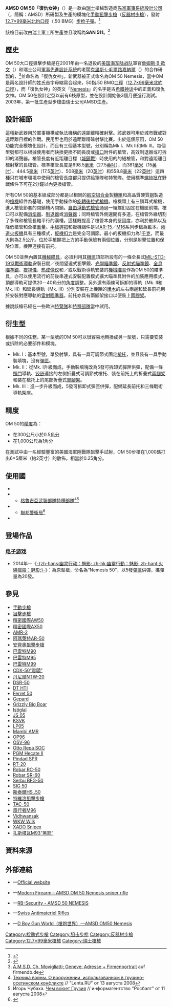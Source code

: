 {{noteTA
|G1=軍事
|G2=長度單位
|G3=Firearms
|1=zh-cn:螺丝刀;zh-tw:螺絲起子;zh-hk:螺絲批;
}}
{{Infobox Weapon
|name= AMSD OM 50「復仇女神」<br />{{Lang|en|AMSD OM 50 Nemesis}}
|image= 
|image_size= 300px
|caption= 
|origin= {{flagcountry|Switzerland}}
|type= <div class="NavFrame collapsed" style="color: black; background-color: #FFFFFF; margin: 0 auto; padding: 0 10px; text-align: left;"><div class="NavHead" style="background-color: #FFFFFF; margin: 0 auto; padding: 0 10px; font-weight:normal;"></div><div class="NavContent" style="background-color: #FFFFFF; margin: 0 auto; padding: 0 10px;">
* [[手動槍機|栓式步槍]]
* [[狙擊步槍|狙擊步槍]]
* [[反器材步槍|反器材步槍]]
</div>
</div>
<!-- Type selection -->
|is_ranged= yes
|is_bladed= 
|is_explosive= 
|is_artillery= 
|is_vehicle= 
|is_missile= 
|is_UK= 
<!-- Service history -->
|service= 
|used_by= 
|wars= 
<!-- Production history -->
|designer= <div class="NavFrame collapsed" style="color: black; background-color: #FFFFFF; margin: 0 auto; padding: 0 10px; text-align: left;"><div class="NavHead" style="background-color: #FFFFFF; margin: 0 auto; padding: 0 10px; font-weight:normal;"></div><div class="NavContent" style="background-color: #FFFFFF; margin: 0 auto; padding: 0 10px;">
* [[詹姆斯·B·歐文|詹姆斯·B·歐文]]
* [[克里斯·L·毛爾路嘉納爾|克里斯·L·毛爾路嘉納爾]]
|design_date= 2001—2003年
|manufacturer= [[先進軍事系統設計公司|先進軍事系統設計公司]]（AMSD）→[[瑞士軍工|瑞士軍工]]
|unit_cost= 
|production_date= 2003年—
|number= 
|variants= <div class="NavFrame collapsed" style="color: black; background-color: #FFFFFF; margin: 0 auto; padding: 0 10px; text-align: left;"><div class="NavHead" style="background-color: #FFFFFF; margin: 0 auto; padding: 0 10px; font-weight:normal;"></div><div class="NavContent" style="background-color: #FFFFFF; margin: 0 auto; padding: 0 10px;">
* Mk. I
* Mk. II
* Mk. III
</div>
</div>
<!-- General specifications -->
|spec_label= 
|weight= <div class="NavFrame collapsed" style="color: black; background-color: #FFFFFF; margin: 0 auto; padding: 0 10px; text-align: left;"><div class="NavHead" style="background-color: #FFFFFF; margin: 0 auto; padding: 0 10px; font-weight:normal;"></div><div class="NavContent" style="background-color: #FFFFFF; margin: 0 auto; padding: 0 10px;">
* 15英吋槍管：10[[千克|公斤]]（22.05[[磅|磅]]）
* 32英吋槍管：15公斤（33.07磅）
</div>
</div>
|length= <div class="NavFrame collapsed" style="color: black; background-color: #FFFFFF; margin: 0 auto; padding: 0 10px; text-align: left;"><div class="NavHead" style="background-color: #FFFFFF; margin: 0 auto; padding: 0 10px; font-weight:normal;"></div><div class="NavContent" style="background-color: #FFFFFF; margin: 0 auto; padding: 0 10px;">
* Mk. I：
** 15英吋槍管：1,029[[毫米|毫米]]（40.51[[英寸|英吋]]）
** 32英吋槍管：1,562毫米（61.5英吋）
* Mk. II：
** 15英吋槍管：
*** 槍托褶疊：774毫米（30.47英吋）
*** 槍托展開：1,029毫米（40.51英吋）
** 32英吋槍管：
*** 槍托褶疊：1,232毫米（48.5英吋）
*** 槍托展開：1,562毫米（61.5英吋）
* Mk. III：
** 15英吋槍管：
*** 槍托褶疊：774毫米（30.47英吋）
*** 槍托展開：1,029毫米（40.51英吋）
** 32英吋槍管：
*** 槍托褶疊：1,232毫米（48.5英吋）
*** 槍托展開：1,562毫米（61.5英吋）
</div>
</div>
|part_length= <div class="NavFrame collapsed" style="color: black; background-color: #FFFFFF; margin: 0 auto; padding: 0 10px; text-align: left;"><div class="NavHead" style="background-color: #FFFFFF; margin: 0 auto; padding: 0 10px; font-weight:normal;"></div><div class="NavContent" style="background-color: #FFFFFF; margin: 0 auto; padding: 0 10px;">
* 381毫米（15英吋）
* 444.5毫米（17.5英吋）
* 508毫米（20英吋）
* 558.8毫米（22英吋）
* 698.5毫米（27.5英吋）
* 812.8毫米（32英吋）
* 838.2毫米（33英吋）
</div>
</div>
|width= 
|height= 
|diameter= 
|crew= 
<!-- Ranged weapon specifications --> 
|cartridge= [[12.7×99mm_NATO|12.7×99毫米北約口徑]]（.50 BMG）
|caliber= 12.7毫米（.50英吋）
|barrels= 1根，標準[[膛線|膛線]]纏距為1：15，膛線8條，[[自由浮動式槍管|自由浮動式]]，{{Link-en|開槽化|Fluting (firearms)}}，[[槍口|槍口]]具有[[消焰器|消焰器]]、單室式[[砲口制動器|制退器]]或[[抑制器|消聲器]]聯接裝置，本身設有快速裝拆式設計
|action= [[手動槍機#旋轉後拉式槍機|旋转后拉式枪机]]
|mode= <div class="NavFrame collapsed" style="color: black; background-color: #FFFFFF; margin: 0 auto; padding: 0 10px; text-align: left;"><div class="NavHead" style="background-color: #FFFFFF; margin: 0 auto; padding: 0 10px; font-weight:normal;"></div><div class="NavContent" style="background-color: #FFFFFF; margin: 0 auto; padding: 0 10px;">
* 單發：{{Link-en|單發|Single-shot}}
* 彈匣供彈：{{Link-en|連發步槍|repeating rifle|連發}}
</div>
</div>
|rate= 
|velocity= 
|range= 1,600[[米_(单位)|公尺]]（1,749.78[[码|码]]，5,249.34[[英尺|英尺]]，0.99[[英里|英里]]）
|max_range= ＞2,000公尺（2,187.23码，6,561.68英尺，1.24英里）
|feed= <div class="NavFrame collapsed" style="color: black; background-color: #FFFFFF; margin: 0 auto; padding: 0 10px; text-align: left;"><div class="NavHead" style="background-color: #FFFFFF; margin: 0 auto; padding: 0 10px; font-weight:normal;"></div><div class="NavContent" style="background-color: #FFFFFF; margin: 0 auto; padding: 0 10px;">
* Mk. I：1發子彈，通過拋殼口{{Link-en|後膛槍炮|Breechloader|裝入}}[[機匣|機匣]]
* Mk. II：5發可拆卸式[[彈匣|彈匣]]
* Mk. III：5發可拆卸式彈匣
</div>
</div>
|sights= [[機匣|機匣]]頂部的[[皮卡汀尼導軌|MIL-STD-1913戰術導軌]]上安裝不同的日間／夜間[[瞄準镜|光學狙擊鏡]]、[[紅點鏡|紅點鏡／反射式瞄準鏡]]、[[全像武器照準器|全息瞄準鏡]]、[[夜視鏡|夜視儀]]、[[热成像仪|热成像仪]]和／或以戰術導軌安裝的[[機械瞄具|機械瞄具]]（可拆卸）
<!-- 火炮規格 -->
|breech= 
|recoil= 
|carriage= 
|elevation= 
|traverse= 
<!-- 刃器規格 --> 
|blade_type= 
|hilt_type= 
|sheath_type= 
|head_type= 
|haft_type= 
<!-- 爆炸物內填炸藥規格 --> 
|filling= 
|filling_weight= 
|detonation= 
|yield= 
<!-- 車輛/飛彈規格 -->
|armour= 
|primary_armament= 
|secondary_arament= 
|engine= 
|engine_power= 
|transmission= 
|payload_capacity= 
|fuel_capacity= 
|pw_ratio= 
|suspension= 
|clearance= 
|vehicle_range= 
|speed= 
|guidance= 
|steering= 
<!-- Missiles only -->
|wingspan= 
|propellant= 
|ceiling= 
|altitude= 
|depth= 
|boost= 
|accuracy= 
|launch_platform= 
|transport= 
}}

'''AMSD OM 50「復仇女神」'''（{{Lang-en|AMSD OM 50 Nemesis}}）是一款由[[瑞士|瑞士]]槍械製造商[[先進軍事系統設計公司|先進軍事系統設計公司]]（{{Lang-en|'''A'''dvanced '''M'''ilitary '''S'''ystem '''D'''esign}}，簡稱：AMSD）所研製及生產的模塊化[[手動槍機|手動]][[狙擊步槍|狙擊步槍]]（[[反器材步槍|反器材步槍]]），發射[[12.7×99mm_NATO|12.7×99毫米]][[北大西洋公约组织|北約]][[口徑|口徑]]（.50 BMG）[[步枪|步枪]][[子彈|子彈]]。<ref>{{Cite web |url=http://www.gunsandammo.com/content/nemesis-50-bmg |title=Nemesis .50 BMG ''Patrick Sweeny, Guns & Ammo, 08-2009'' |accessdate=2013-05-10 |archive-date=2013-01-24 |archive-url=https://archive.is/20130124222911/http://www.gunsandammo.com/content/nemesis-50-bmg |dead-url=no }}</ref>

該槍目前改由[[瑞士軍工|瑞士軍工]]所生產並且改稱為'''SAN 511'''。<ref>{{Cite web |url=http://www.amsd.ch/om50.html |title=AMSD notice of manufacturer change, Dec 2010 |accessdate=2020-03-18 |archive-date=2020-02-21 |archive-url=https://web.archive.org/web/20200221045047/http://www.amsd.ch/om50.html |dead-url=no }}</ref>

== 歷史 ==
OM 50大口徑狙擊步槍是在2001年由一名退役的[[美国海军陆战队|美国海军陆战队]]軍官[[詹姆斯·B·歐文|詹姆斯·B·歐文]]（{{Lang-en|James B Owens}}）和瑞士公司[[軍事先進設計系統|軍事先進設計系統]]的老闆[[克里斯·L·毛爾路嘉納爾|克里斯·L·毛爾路嘉納爾]]（{{Lang-en|Chris L Movigliatti}}）的合作研製的，<ref>[http://www.firmendb.de/firmen/350605.php A.M.S.D. Ch. Movigliatti; Geneve: Adresse + Firmenportrait] {{Wayback|url=http://www.firmendb.de/firmen/350605.php |date=20150924013335 }} auf firmendb.de</ref>並命名為「復仇女神」。新武器被正式命名為OM 50 Nemesis，當中OM是兩名設計師的姓氏首字母縮寫合起來，50指.50 BMG[[口徑|口徑]]（[[12.7×99mm_NATO|12.7×99毫米]][[北大西洋公约组织|北約口徑]]），而「復仇女神」的英文「[[涅墨西斯|Nemesis]]」的名字是古[[希腊神话|希腊神话]]中的正義和復仇女神。OM 50在設計定型以前有6枝原型，並在設計開始後3個月便進行測試。2003年，第一批生產型步槍由瑞士公司AMSD生產。

== 設計細節 ==
這種新武器用於軍事機構或執法機構的遠距離精確射擊。該武器可用於城市戰或對遠距離目標的作戰。民用型也用於遠距離精確射擊比賽。出於這個原因，OM 50功能完全模塊化設計，而且有三個基本型號，分別稱為Mk Ⅰ、Mk Ⅱ和Mk Ⅲ。每個型號都可以根據使用者而快換更換不同長度或[[槍口|槍口]]附件的槍管，高效制退器或可拆卸的消聲器。槍管長度有近距離目標（[[城鎮戰|城鎮戰]]）時使用的的短槍管，和對遠距離目標射擊的長槍管。標準槍管長度是698.5[[毫米|毫米]]（27.5[[英寸|英吋]]），而381[[毫米|毫米]]（15[[英寸|英吋]]）、444.5[[毫米|毫米]]（17.5[[英寸|英吋]]）、508[[毫米|毫米]]（20[[英寸|英吋]]）和558.8[[毫米|毫米]]（22[[英寸|英吋]]）這四種只在城市環境中使用的槍管長度都只提供給軍隊和特警隊。使用標準[[螺丝起子|螺絲批]]在野戰條件下可在2分鐘以內更換槍管。

所有OM 50的基本組成部分都是以相同的[[航空|航空]][[铝|铝]][[合金|合金]]製[[機匣|機匣]]和高品質硬質[[钢|钢]]製造的[[槍機|槍機]]組件為基礎，使用手動操作的[[手動槍機|旋轉後拉式槍機]]。槍機頭上有三鎖耳式槍機，進入槍管節套的閉鎖槽內閉鎖。[[自由浮動式槍管|自由浮動式槍管]]通過一組螺釘固定在機匣前端，槍口可以配備[[消焰器|消焰器]]、[[砲口制動器|制退器]]或[[抑制器|消聲器]]；同時槍管外側還開有多道{{Link-en|開槽化|Fluting (firearms)|凹槽}}，在槍管外緣切割了多條和槍管長軸平行的溝槽。這樣既提高了槍管本身的堅固度，亦利於散熱以及降低槍管和全槍[[质量|重量]]。[[手槍握把|手槍握把]]和扳機組件是以[[AR-15半自動步槍|AR-15]]／[[M16突擊步槍|M16]]系列步槍為藍本。[[兩道火扳機|兩道火扳機]]具有三種模式，[[扳機扣力|扳機扣力]]是完全可調節。最小的扳機扣力為1[[千克|千克]]，而最大則為2.5公斤。位於手槍握把上方的手動保險有兩個位置，分別是射擊位置和保險位置。機匣連接有前托。

OM 50並無內置其[[機械瞄具|機械瞄具]]，必須利用其[[機匣|機匣]]頂部所設有的一條全長式[[皮卡汀尼導軌|MIL-STD-1913戰術導軌]]安裝日間／夜間望遠式狙擊鏡、[[瞄準镜|光學瞄準鏡]]、[[紅點鏡|反射式瞄準鏡]]、[[全像武器照準器|全息瞄準鏡]]、[[夜視鏡|夜視儀]]、[[热成像仪|热成像仪]]和／或以戰術導軌安裝的[[機械瞄具|機械瞄具]]作為OM 50的瞄準具，亦可以使用流行的前後串連式安裝配置模式擴大瞄準具附件的加裝應用模式，頂部導軌可提供20－40角分的[[度_(角)|角度]]調整。另外還有兩條可拆卸的導軌（Mk. II和Mk. III）和延長導軌（Mk. III）分別安裝在上機匣的[[護木|護木]]的左右兩邊和延長前托用於安裝對應導軌的[[雷射瞄準器|雷射瞄準器]]。前托亦具有兩腳架接口以便裝上[[兩腳架|兩腳架]]。

據說該槍已經在一些歐洲[[特種警察|特警隊]]和[[特種部隊|特種部隊]]當中試用。

== 衍生型 ==
根據不同的任務，某一型號的OM 50可以很容易地轉換成另一型號，只需要安裝或拆除的必要部件和模塊。
* Mk. I：基本型號，單發射擊，具有一具可調節式固定[[槍托|槍托]]，並且裝有一具手動裝填塊，沒有[[彈匣|彈匣]]。
* Mk. II：從Mk. I升級而成，手動裝填塊改為5發可拆卸式彈匣供彈，配備一條[[照門|照門]]導軌、[[铰链|铰链]]連接的左側折疊式可調節式槍托、裝在前托上的折疊式[[兩腳架|兩腳架]]和裝在槍托上的尾部折疊式[[單腳架|單腳架]]。
* Mk. III：進一步升級而成，5發可拆卸式彈匣供彈，配備延長前托和三條戰術導軌架座。

== 精度 ==
OM 50的[[测量精度|精度]]為：
* 在300公尺小於0.5[[角分|角分]]
* 在1,000公尺為1角分

在測試中由一名經驗豐富的美國海軍陸戰隊狙擊手試射，OM 50步槍在1,000碼打出6×5厘米（約2{{frac|1|2}}英寸）的散佈，相當於0.25角分。

== 使用國 ==
* {{flagcountry|Azerbaijan}}
* {{flagcountry|Georgia}}
** [[格魯吉亞軍|格魯吉亞武裝部隊]][[特種部隊|特種部隊]]<ref>[http://lenta.ru/articles/2008/08/13/tech/ Техника войны. О вооружении, использованном в грузино-осетинском конфликте] {{Wayback|url=http://lenta.ru/articles/2008/08/13/tech/ |date=20140308204558 }} // "Lenta.RU" от 13 августа 2008</ref><ref>Игорь Чубаха. [http://www.rosbalt.ru/business/2008/08/11/512568.html Чем воюет Грузия] {{Wayback|url=http://www.rosbalt.ru/business/2008/08/11/512568.html |date=20120827202248 }} // информагентство "Росбалт" от 11 августа 2008</ref>
* {{flagcountry|Russian Federation}}
** [[聯邦警衛局|聯邦警衛局]]<ref>{{Cite web |url=https://rusinros.ru/snayperyi-iz-federalnoy-sluzhbyi-bezopasnosti-vo-vremya-parada-pobedyi-9-maya-2015-goda/ |title=СНАЙПЕРЫ ИЗ ФЕДЕРАЛЬНОЙ СЛУЖБЫ БЕЗОПАСНОСТИ ВО ВРЕМЯ ПАРАДА ПОБЕДЫ 9 МАЯ 2015 ГОДА |accessdate=2017-10-31 |archive-date=2018-03-28 |archive-url=https://web.archive.org/web/20180328121039/http://rusinros.ru/snayperyi-iz-federalnoy-sluzhbyi-bezopasnosti-vo-vremya-parada-pobedyi-9-maya-2015-goda/ |dead-url=yes }}</ref>
* {{flagcountry|Ukraine}}

== 登場作品 ==
=== [[电子游戏|电子游戏]] ===
* 2014年—《[[幽靈行動：魅影|-{zh-hans:幽灵行动：魅影; zh-hk:幽靈行動：魅影; zh-hant:火線獵殺：魅影;}-]]》：為原型槍，命名為“Nemesis 50”，以5發[[彈匣|彈匣]]供彈，攜彈量為20發。

== 參見 ==
{{refbegin|3}}
* [[手動槍機|手動步槍]]
* [[狙擊步槍|狙擊步槍]]
* [[精密國際AW50狙擊步槍|精密國際AW50]]
* [[精密國際AX50狙擊步槍|精密國際AX50]]
* [[AMR-2狙击步枪|AMR-2]]
* [[阿瑪萊特AR-50狙擊步槍|阿瑪萊特AR-50]]
* [[安齊奧狙擊步槍|安齊奧狙擊步槍]]
* [[巴雷特M90狙擊步槍|巴雷特M90]]
* [[巴雷特M95狙擊步槍|巴雷特M95]]
* [[巴雷特M99狙击步枪|巴雷特M99]]
* [[CDX-50震顫式狙擊步槍|CDX-50“震顫”]]
* [[丹尼爾NTW-20反器材步槍|丹尼爾NTW-20]]
* [[DSR-50狙擊步槍|DSR-50]]
* [[沙漠科技硬目標攔截狙擊步槍|DT HTI]]
* [[Ferret_50狙擊步槍|Ferret 50]]
* [[Gepard狙擊步槍|Gepard]]
* [[Grizzly_Big_Boar狙擊步槍|Grizzly Big Boar]]
* [[Istiglal狙擊步槍|Istiglal]]
* [[JS_12.7毫米狙击步枪|JS 05]]
* [[KSVK狙擊步槍|KSVK]]
* [[LP05狙擊步槍|LP05]]
* [[Mambi_AMR反器材步槍|Mambi AMR]]
* [[OP96隼式狙擊步槍|OP96]]
* [[OSV-96狙擊步槍|OSV-96]]
* [[Otto_Repa_SOC狙擊步槍|Otto Repa SOC]]
* [[PGM_Hecate_II狙擊步槍|PGM Hecate II]]
* [[Pindad_SPR狙擊步槍|Pindad SPR]]
* [[RT-20反器材步槍|RT-20]]
* [[羅巴爾RC-50狙擊步槍|Robar RC-50]]
* [[羅巴爾SR-60狙擊步槍|Robar SR-60]]
* [[Serbu_BFG-50狙擊步槍|Serbu BFG-50]]
* [[SIG_50狙擊步槍|SIG 50]]
* [[斯泰爾HS_.50狙擊步槍|斯泰爾HS .50]]
* [[特維洛狙擊步槍|特維洛狙擊步槍]]
* [[TAC-50狙擊步槍|TAC-50]]
* [[風行者M96狙擊步槍|風行者M96]]
* [[Vidhwansak反器材步槍|Vidhwansak]]
* [[托爾狙擊步槍|WKW Wilk]]
* [[XADO_Snipex狙擊步槍|XADO Snipex]]
* [[扎斯塔瓦M93黑箭狙擊步槍|扎斯塔瓦M93“黑箭”]]
{{div col end}}

== 資料來源 ==
{{Reflist}}

== 外部連結 ==
* {{en icon}}—[https://web.archive.org/web/20100913231638/http://www.amsd.ch/ Official website]
* {{en icon}}—[https://web.archive.org/web/20100725183510/http://world.guns.ru/sniper/sn76-e.htm Modern Firearm－AMSD OM 50 Nemesis sniper rifle]
* {{en icon}}—[https://web.archive.org/web/20130529093445/http://www.rb-security.com/content/view/79/172/ RB-Security - AMSD 50 NEMESIS]
* {{en icon}}—[http://www.pmulcahy.com/am_rifles/swiss_am_rifles.htm Swiss Antimateriel Rifles]{{Wayback|url=http://www.pmulcahy.com/am_rifles/swiss_am_rifles.htm |date=20130120054407 }}
* {{zh-hans icon}}—[http://pewpewpew.work/swiz/amsd/om50.htm D Boy Gun World（槍炮世界）—AMSD OM50 Nemesis]{{Wayback|url=http://pewpewpew.work/swiz/amsd/om50.htm |date=20200222012944 }}

[[Category:栓動式步槍|Category:栓動式步槍]]
[[Category:狙击步枪|Category:狙击步枪]]
[[Category:反器材步槍|Category:反器材步槍]]
[[Category:12.7×99毫米槍械|Category:12.7×99毫米槍械]]
[[Category:瑞士槍械|Category:瑞士槍械]]